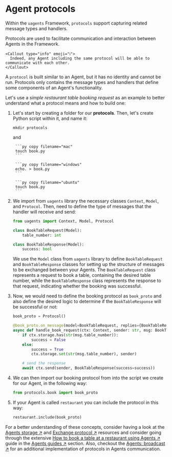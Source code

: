 
# Agent protocols

Within the `uagents` Framework, `protocols` support capturing related message types and handlers.

Protocols are used to facilitate communication and interaction between Agents in the Framework.

    <Callout type="info" emoji="ℹ️">
      Indeed, any Agent including the same protocol will be able to communicate with each other.
    </Callout>

A `protocol` is built similar to an Agent, but it has no identity and cannot be run. Protocols only contains the message types and handlers that define some components of an Agent's functionality.

Let's use a _simple restaurant table booking request_ as an example to better understand what a protocol means and how to build one:

1. Let's start by creating a folder for our **protocols**. Then, let's create Python script within it, and name it:

   `mkdir protocols`

   and 

    <CodeGroup hasCopy isOSFile>

        ```py copy filename="mac"
        touch book.py
        ```

        ```py copy filename="windows"
        echo. > book.py
        ```

        ```py copy filename="ubuntu"
        touch book.py
        ```

    </CodeGroup>

2. We import from `uagents` library the necessary classes `Context`, `Model`, and `Protocol`. Then, need to define the type of messages that the handler will receive and send:

   ```py copy
   from uagents import Context, Model, Protocol

   class BookTableRequest(Model):
       table_number: int

   class BookTableResponse(Model):
       success: bool
   ```

   We use the `Model` class from `uagents` library to define `BookTableRequest` and `BookTableResponse` classes for setting up the structure of messages to be exchanged between your Agents. The `BookTableRequest` class represents a request to book a table, containing the desired table number, while the `BookTableResponse` class represents the response to that request, indicating whether the booking was successful.

3. Now, we would need to define the booking protocol as `book_proto` and also define the desired logic to determine if the `BookTableResponse` will be successful or not:

   ```py copy
   book_proto = Protocol()

   @book_proto.on_message(model=BookTableRequest, replies={BookTableResponse})
   async def handle_book_request(ctx: Context, sender: str, msg: BookTableRequest):
       if ctx.storage.has(str(msg.table_number)):
           success = False
       else:
           success = True
           ctx.storage.set(str(msg.table_number), sender)

       # send the response
       await ctx.send(sender, BookTableResponse(success=success))
   ```

4. We can then import our booking protocol from into the script we create for our Agent, in the following way:

   ```py copy
   from protocols.book import book_proto
   ```

5. If your Agent is called `restaurant` you can include the protocol in this way:

   ```py copy
   restaurant.include(book_proto)
   ```

For a better understanding of these concepts, consider having a look at the [Agents storage ↗️](/references/uagents/uagents-protocols/storage) and [Exchange protocol ↗️](/references/uagents/uagents-protocols/exchange-protocol) resources and consider going through the extensive [How to book a table at a restaurant using Agents ↗️](/examples/table-booking-demo) guide in the [Agents guides ↗️](/guides#ai-agents) section. Also, checkout the [Agents: broadcast ↗️](/examples/broadcast) for an additional implementation of protocols in Agents communication.

